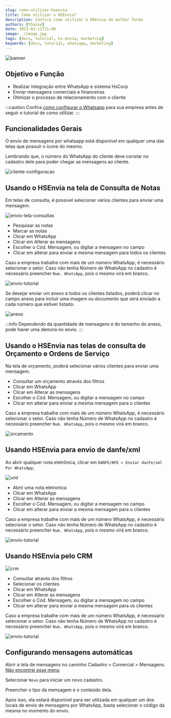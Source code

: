 ```yaml
---
slug: como-utilizar-hsenvia
title: Como utilizar o HSEnvia?
description: Confira como utilizar o HSEnvia da melhor forma
authors: [thaise]
date: 2023-01-11T11:00
image: ./image.jpg
tags: [docs, tutorial, hs-envia, marketing]
keywords: [docs, tutorial, whatsapp, marketing]
---
```


![banner](./image.jpg)

## Objetivo e Função

- Realizar integração entre WhatsApp e sistema HsCorp
- Enviar mensagens comerciais e financeiras
- Otimizar o processo de relacionamento com o cliente

:::caution
Confira [como configurar o Whatsapp](/faq/como-configurar-hsenvia) para sua empresa antes de seguir o tutorial de como utilizar.
:::

## Funcionalidades Gerais

O envio de mensagens por whatsapp está disponível em qualquer uma das telas que possuir o ícone do mesmo.

Lembrando que, o número do WhatsApp do cliente deve constar no cadastro dele para poder chegar as mensagens ao cliente.

![cliente-configuracao](./img/cliente-configuracao.png)

## Usando o HSEnvia na tela de Consulta de Notas

Em telas de consulta, é possivel selecionar vários clientes para enviar uma mensagem.

![envio-tela-consultas](./img/envio-tela-consultas.png)

- Pesquisar as notas
- Marcar as notas
- Clicar em WhatsApp
- Clicar em Alterar as mensagens
- Escolher o Cód. Mensagem, ou digitar a mensagem no campo
- Clicar em alterar para enviar a mesma mensagem para todos os clientes

Caso a empresa trabalhe com mais de um número WhatsApp, é necessário selecionar o setor.
Caso não tenha Número de WhatsApp no cadastro é necessário preencher `Num. WhatsApp`, pois o mesmo virá em branco.

![envio-tutorial](./img/envio-tutorial.png)

Se desejar enviar um anexo a todos os clientes listados, poderá clicar no campo anexo para incluir uma imagem ou documento que será enviado a cada número que estiver listado.

![anexo](./img/anexo.png)

:::info
Dependendo da quantidade de mensagens e do tamanho do anexo, pode haver uma demora no envio.
:::

## Usando o HSEnvia nas telas de consulta de Orçamento e Ordens de Serviço

Na tela de orçamento, poderá selecionar vários clientes para enviar uma mensagem.

- Consultar um orçamento através dos filtros
- Clicar em WhatsApp
- Clicar em Alterar as mensagens
- Escolher o Cód. Mensagem, ou digitar a mensagem no campo
- Clicar em alterar para enviar a mesma mensagem para o clientes

Caso a empresa trabalhe com mais de um número WhatsApp, é necessário selecionar o setor.
Caso não tenha Número de WhatsApp no cadastro é necessário preencher `Num. WhatsApp`, pois o mesmo virá em branco.

![orcamento](./img/orcamento.png)

## Usando HSEnvia para envio de danfe/xml

Ao abrir qualquer nota eletrônica, clicar em `DANFE/NFE > Enviar danfe/xml Por WhatsApp`;

![xml](./img/xml.png)

- Abrir uma nota eletronica
- Clicar em WhatsApp
- Clicar em Alterar as mensagens
- Escolher o Cód. Mensagem, ou digitar a mensagem no campo
- Clicar em alterar para enviar a mesma mensagem para o clientes

Caso a empresa trabalhe com mais de um número WhatsApp, é necessário selecionar o setor.
Caso não tenha Número de WhatsApp no cadastro é necessário preencher `Num. WhatsApp`, pois o mesmo virá em branco.

![envio-tutorial](./img/envio-tutorial.png)

## Usando HSEnvia pelo CRM

![crm](./img/crm.png)

- Consultar através dos filtros
- Selecionar os clientes
- Clicar em WhatsApp
- Clicar em Alterar as mensagens
- Escolher o Cód. Mensagem, ou digitar a mensagem no campo
- Clicar em alterar para enviar a mesma mensagem para os clientes

Caso a empresa trabalhe com mais de um número WhatsApp, é necessário selecionar o setor.
Caso não tenha Número de WhatsApp no cadastro é necessário preencher `Num. WhatsApp`, pois o mesmo virá em branco.

![envio-tutorial](./img/envio-tutorial.png)

## Configurando mensagens automáticas

Abrir a tela de mensagens no caminho <highlight bgColor="#54638c">Cadastro > Comercial > Mensagens</highlight>. [Não encontrei esse menu](/docs/intro/comecando#não-encontrei-o-menu-desejado)

Selecionar `Novo` para iniciar um novo cadastro.

Preencher o tipo da mensagem e o conteúdo dela.

Após isso, ela estará disponível para ser utilizada em qualquer um dos locais de envio de mensagens por WhatsApp, basta selecionar o código da mesma no momento do envio.
